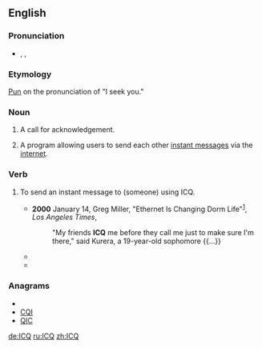 {{wikipedia}}
==English==

===Pronunciation===
* {{enPR|ī"sē-kyū'}}, {{IPA|/ˌaɪsiːˈkjuː/}}, {{SAMPA|/%aIsi:"kju:/}}

===Etymology===
[[pun|Pun]] on the pronunciation of "I seek you."

===Noun===
{{en-noun}}

# {{hamradio}} A call for acknowledgement.
# {{internet}} A program allowing users to send each other [[instant message]]s via the [[internet]].

===Verb===
{{en-verb}}

# {{transitive|internet}} To send an instant message to (someone) using ICQ.
#* '''2000''' January 14, Greg Miller, "Ethernet Is Changing Dorm Life"<sup>[http://pqasb.pqarchiver.com/latimes/access/47965739.html?dids=47965739:47965739&FMT=ABS&FMTS=ABS:FT]</sup>, ''Los Angeles Times'',
#*: "My friends '''ICQ''' me before they call me just to make sure I'm there," said Kurera, a 19-year-old sophomore {{...}}
#* {{quote-book|2002|Mike Savage|Lake Effect|url=http://books.google.com/books?id=FYPXCIFASH4C|isbn=1886028443|page=94|publisher=Savage Press <!-- apparently a legitimate publisher -->
|passage=I'll log-on in Hawaii.  If needed we can '''ICQ''' from there.}}
#* {{quote-book|2004|Michael C. Westwood|Meeting the President|url=http://books.google.com/books?id=yWYv1sgNue8C|isbn=1589612973|page=94
|passage=It shut him up. Never had him '''ICQ''' me again.}}

===Anagrams===
* {{alphagram|ciq}}
* [[CQI#English|CQI]]
* [[QIC#English|QIC]]

[[de:ICQ]]
[[ru:ICQ]]
[[zh:ICQ]]